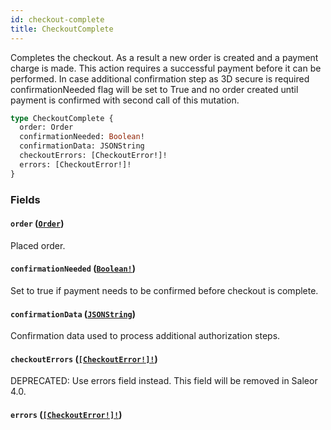 ```yaml
---
id: checkout-complete
title: CheckoutComplete
---
```


Completes the checkout. As a result a new order is created and a payment charge is made. This action requires a successful payment before it can be performed. In case additional confirmation step as 3D secure is required confirmationNeeded flag will be set to True and no order created until payment is confirmed with second call of this mutation.

```graphql
type CheckoutComplete {
  order: Order
  confirmationNeeded: Boolean!
  confirmationData: JSONString
  checkoutErrors: [CheckoutError!]!
  errors: [CheckoutError!]!
}
```

### Fields

#### `order` ([`Order`](../../../developer/api-reference/objects/order))

Placed order.

#### `confirmationNeeded` ([`Boolean!`](../../../developer/api-reference/scalars/boolean))

Set to true if payment needs to be confirmed before checkout is complete.

#### `confirmationData` ([`JSONString`](../../../developer/api-reference/scalars/json-string))

Confirmation data used to process additional authorization steps.

#### `checkoutErrors` ([`[CheckoutError!]!`](../../../developer/api-reference/objects/checkout-error))

<span class="badge badge--warning">DEPRECATED: Use errors field instead. This field will be removed in Saleor 4.0.</span>

#### `errors` ([`[CheckoutError!]!`](../../../developer/api-reference/objects/checkout-error))
